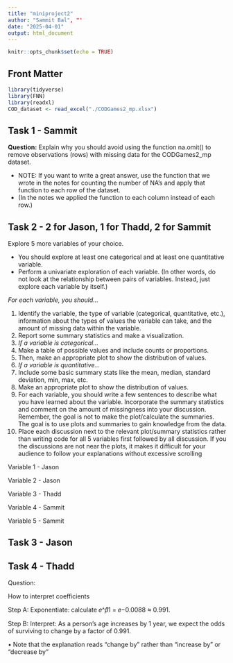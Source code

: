 ```yaml
---
title: "miniproject2"
author: "Sammit Bal", "'
date: "2025-04-01"
output: html_document
---
```


```r
knitr::opts_chunk$set(echo = TRUE)
```

## Front Matter
```r
library(tidyverse)
library(FNN)
library(readxl)
COD_dataset <- read_excel("./CODGames2_mp.xlsx")
```



## Task 1 - Sammit

**Question:** Explain why you should avoid using the function na.omit() to remove observations (rows) with missing data for the CODGames2_mp dataset. 

- NOTE: If you want to write a great answer, use the function that  we wrote in the notes for counting the number of NA’s and apply that function to each row of the dataset. 
- (In the notes we applied the function to each column instead of each row.)

## Task 2 - 2 for Jason, 1 for Thadd, 2 for Sammit

Explore 5 more variables of your choice. 

- You should explore at least one categorical and at least one quantitative variable.
- Perform a univariate exploration of each variable. (In other words, do not look at the relationship between pairs of variables. Instead, just explore each variable by itself.)

*For each variable, you should...*

1. Identify the variable, the type of variable (categorical, quantitative, etc.), 
information about the types of values the variable can take, and the amount of missing data within the variable. 
2. Report some summary statistics and make a visualization.
3. *If a variable is categorical...*
  1. Make a table of possible values and include counts or proportions. 
  2. Then, make an appropriate plot to show the distribution of values.
4. *If a variable is quantitative...*
  1. Include some basic summary stats like the mean, median, standard deviation, min, max, etc. 
  2. Make an appropriate plot to show the distribution of 
values.
5. For each variable, you should write a few sentences to describe what you have learned about the variable. Incorporate the summary statistics and comment on the amount of missingness into your discussion. Remember, the goal is not to make the plot/calculate the summaries. The goal is to use plots and summaries to gain knowledge from the data.
6. Place each discussion next to the relevant plot/summary statistics rather than writing code for all 5 variables first followed by all discussion. If you the discussions are not near the plots, it makes it difficult for your audience to follow your explanations without excessive scrolling


Variable 1 - Jason


Variable 2 - Jason


Variable 3 - Thadd


Variable 4 - Sammit


Variable 5 - Sammit



## Task 3 - Jason

## Task 4 - Thadd


Question: 



How to interpret coefficients 


Step A: Exponentiate: calculate 𝑒^𝛽̂1 = 𝑒−0.0088 ≈ 0.991.

Step B: Interpret: As a person’s age increases by 1 year, we expect the odds of surviving to change by a factor of 0.991.

• Note that the explanation reads “change by” rather than “increase by” or
“decrease by”



